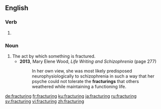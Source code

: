 ==English==

===Verb===
{{head|en|present participle}}

# {{present participle of|fracture|lang=en}}

===Noun===
{{en-noun}}

# The act by which something is fractured.
#* '''2013''', Mary Elene Wood, ''Life Writing and Schizophrenia'' (page 277)
#*: In her own view, she was most likely predisposed neurophysiologically to schizophrenia in such a way that her psyche could not tolerate the '''fracturings''' that others weathered while maintaining a functioning life.

[[de:fracturing]]
[[fr:fracturing]]
[[ku:fracturing]]
[[ja:fracturing]]
[[ru:fracturing]]
[[sv:fracturing]]
[[vi:fracturing]]
[[zh:fracturing]]